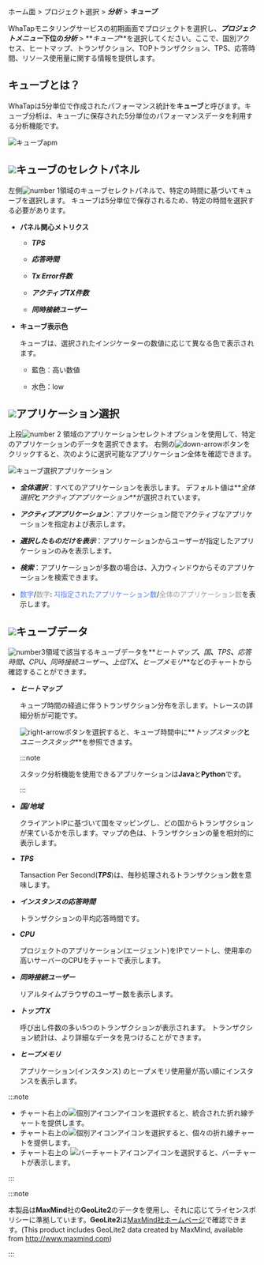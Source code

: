 ホーム面 > プロジェクト選択 > **_分析_** > **_キューブ_**

WhaTapモニタリングサービスの初期画面でプロジェクトを選択し、**_プロジェクトメニュー_**下位の**_分析_** > **_キューブ_**を選択してください。ここで、国別アクセス、ヒートマップ、トランザクション、TOPトランザクション、TPS、応答時間、リソース使用量に関する情報を提供します。

## キューブとは？

WhaTapは5分単位で作成されたパフォーマンス統計を**キューブ**と呼びます。キューブ分析は、キューブに保存された5分単位のパフォーマンスデータを利用する分析機能です。

![キューブapm](/img/cube-apm.png)

## ![](/img/number-01.png)キューブのセレクトパネル

左側![number 1](/img/number-01.png)領域のキューブセレクトパネルで、特定の時間に基づいてキューブを選択します。 キューブは5分単位で保存されるため、特定の時間を選択する必要があります。 

-   **パネル関心メトリクス**

    -   **_TPS_**

    -   **_応答時間_**

    -   **_Tx Error件数_**

    -   **_アクティブTX件数_**

    -   **_同時接続ユーザー_**

-   **キューブ表示色**

    キューブは、選択されたインジケーターの数値に応じて異なる色で表示されます。

    -   <span class='highfg'>藍色</span>：<span class='highfg'>高い数値</span>

    -   <span class='lowfg'> 水色</span>：<span class='lowfg'>low</span>

## ![](/img/number-02.png)アプリケーション選択

上段![number 2](/img/number-02.png) 領域のアプリケーションセレクトオプションを使用して、特定のアプリケーションのデータを選択できます。 右側の![down-arrow](/img/down-arrow.svg)ボタンをクリックすると、次のように選択可能なアプリケーション全体を確認できます。 

![キューブ選択アプリケーション](/img/cube-select-app.png)

-   **_全体選択_**：すべてのアプリケーションを表示します。 デフォルト値は**_全体選択_**と**_アクティブアプリケーション_**が選択されています。 

-   **_アクティブアプリケーション_**：アプリケーション間でアクティブなアプリケーションを指定および表示します。 

-   **_選択したものだけを表示_**：アプリケーションからユーザーが指定したアプリケーションのみを表示します。 

-   **_検索_**：アプリケーションが多数の場合は、入力ウィンドウからそのアプリケーションを検索できます。

-   <font color='5B7DEC'>数字</font>/<font color='979797'>数字</font>: <font color='5B7DEC'>지指定されたアプリケーション数</font>/<font color='979797'>全体のアプリケーション数</font>を表示します。

## ![](/img/number-03.png)キューブデータ

![number3](/img/number-03.png)領域で該当するキューブデータを**_ヒートマップ_**、**_国_**、**_TPS_**、**_応答時間_**、**_CPU_**、**_同時接続ユーザー_**、**_上位TX_**、**_ヒープメモリ_**などのチャートから確認することができます。

-   **_ヒートマップ_**

    キューブ時間の経過に伴うトランザクション分布を示します。トレースの詳細分析が可能です。 

    ![right-arrow](/img/right-arrow.svg)ボタンを選択すると、キューブ時間中に**_トップスタック_**と**_ユニークスタック_**を参照できます。

    :::note

    スタック分析機能を使用できるアプリケーションは**Java**と**Python**です。 

    :::

-   **_国/地域_**

    クライアントIPに基づいて国をマッピングし、どの国からトランザクションが来ているかを示します。マップの色は、トランザクションの量を相対的に表示します。

-   **_TPS_**

    Tansaction Per Second(**_TPS_**)は、毎秒処理されるトランザクション数を意味します。

-   **_インスタンスの応答時間_**

    トランザクションの平均応答時間です。

-   **_CPU_**

    プロジェクトのアプリケーション(エージェント)をIPでソートし、使用率の高いサーバーのCPUをチャートで表示します。

-   **_同時接続ユーザー_**

    リアルタイムブラウザのユーザー数を表示します。 

-   **_トップTX_**

    呼び出し件数の多い5つのトランザクションが表示されます。 トランザクション統計は、より詳細なデータを見つけることができます。

-   **_ヒープメモリ_**

    アプリケーション(インスタンス) のヒープメモリ使用量が高い順にインスタンスを表示します。

:::note

-   チャート右上の![個別アイコン](/img/ic-line.svg)アイコンを選択すると、統合された折れ線チャートを提供します。
-   チャート右上の![個別アイコン](/img/ic-multiline-chart.svg)アイコンを選択すると、個々の折れ線チャートを提供します。
-   チャート右上の ![バーチャートアイコン](/img/ic-dashboard-bar-chart.svg)アイコンを選択すると、バーチャートが表示します。 

:::

:::note

本製品は**MaxMind**社の**GeoLite2**のデータを使用し、それに応じてライセンスポリシーに準拠しています。**GeoLite2**は[MaxMind社ホームページ](http://www.maxmind.com)で確認できます。(This product includes GeoLite2 data created by MaxMind, available from http://www.maxmind.com)

:::
